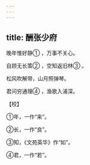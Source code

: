 ```yaml
---
---
---
```

title: 酬张少府
---




晚年惟好静① ，万事不关心。

自顾无长策② ，空知返旧林③ 。

松风吹解带，山月照弹琴。

君问穷通理④ ，渔歌入浦深。

【校】

①年，一作“来”。

②长，一作“良”。

③知，《文苑英华》作“如”。

④君，一作“若”。